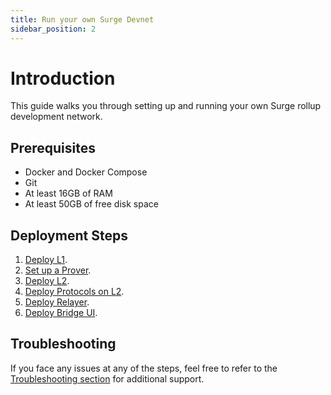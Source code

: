 ```yaml
---
title: Run your own Surge Devnet
sidebar_position: 2
---
```


# Introduction

This guide walks you through setting up and running your own Surge rollup development network.

## Prerequisites

- Docker and Docker Compose
- Git
- At least 16GB of RAM
- At least 50GB of free disk space

## Deployment Steps

1. [Deploy L1](./deploy-l1.mdx).
2. [Set up a Prover](./provers/index.mdx).
3. [Deploy L2](./deploy-l2.mdx).
4. [Deploy Protocols on L2](./deploy-l2-protocols.mdx).
5. [Deploy Relayer](./deploy-relayer.mdx).
6. [Deploy Bridge UI](./deploy-bridge-ui.mdx).

## Troubleshooting

If you face any issues at any of the steps, feel free to refer to the [Troubleshooting section](docs/troubleshooting/index.mdx) for additional support.